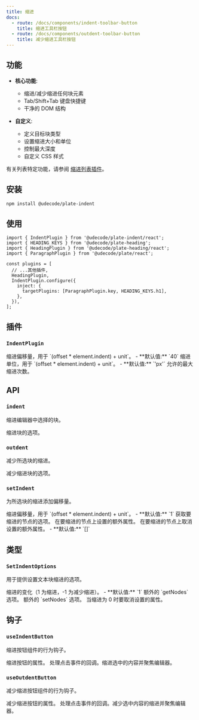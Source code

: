 ```yaml
---
title: 缩进
docs:
  - route: /docs/components/indent-toolbar-button
    title: 缩进工具栏按钮
  - route: /docs/components/outdent-toolbar-button
    title: 减少缩进工具栏按钮
---
```


<ComponentPreview name="indent-demo" />

<PackageInfo>

## 功能

- **核心功能**:
  - 缩进/减少缩进任何块元素
  - Tab/Shift+Tab 键盘快捷键
  - 干净的 DOM 结构

- **自定义**:
  - 定义目标块类型
  - 设置缩进大小和单位
  - 控制最大深度
  - 自定义 CSS 样式

有关列表特定功能，请参阅 [缩进列表插件](/docs/indent-list)。

</PackageInfo>

## 安装

```bash
npm install @udecode/plate-indent
```

## 使用

```tsx
import { IndentPlugin } from '@udecode/plate-indent/react';
import { HEADING_KEYS } from '@udecode/plate-heading';
import { HeadingPlugin } from '@udecode/plate-heading/react';
import { ParagraphPlugin } from '@udecode/plate/react';

const plugins = [
  // ...其他插件,
  HeadingPlugin,
  IndentPlugin.configure({
    inject: {
      targetPlugins: [ParagraphPlugin.key, HEADING_KEYS.h1],
    },
  }),
];
```

## 插件

### `IndentPlugin`

<API name="IndentPlugin">
<APIOptions>
  <APIItem name="offset" type="number" optional>
    缩进偏移量，用于 `(offset * element.indent) + unit`。
    - **默认值:** `40`
  </APIItem>
  <APIItem name="unit" type="string" optional>
    缩进单位，用于 `(offset * element.indent) + unit`。
    - **默认值:** `'px'`
  </APIItem>
  <APIItem name="indentMax" type="number" optional>
    允许的最大缩进次数。
  </APIItem>
</APIOptions>
</API>

## API

### `indent`

缩进编辑器中选择的块。

<API name="indent">
  <APIOptions type="SetIndentOptions" optional>
    缩进块的选项。
  </APIOptions>
</API>

### `outdent`

减少所选块的缩进。

<API name="outdent">
  <APIOptions type="SetIndentOptions" optional>
    减少缩进块的选项。
  </APIOptions>
</API>

### `setIndent`

为所选块的缩进添加偏移量。

<API name="setIndent">
<APIOptions type="SetIndentOptions">
  <APIItem name="offset" type="number" optional>
    缩进偏移量，用于 `(offset * element.indent) + unit`。
    - **默认值:** `1`
  </APIItem>
  <APIItem name="getNodesOptions" type="EditorNodesOptions" optional>
    获取要缩进的节点的选项。
  </APIItem>
  <APIItem name="setNodesProps" type="object" optional>
    在要缩进的节点上设置的额外属性。
  </APIItem>
  <APIItem name="unsetNodesProps" type="string[]" optional>
    在要缩进的节点上取消设置的额外属性。
    - **默认值:** `[]`
  </APIItem>
</APIOptions>
</API>

## 类型

### `SetIndentOptions`

用于提供设置文本块缩进的选项。

<API name="SetIndentOptions">
<APIOptions>
  <APIItem name="offset" type="number">
    缩进的变化（1 为缩进，-1 为减少缩进）。
    - **默认值:** `1`
  </APIItem>
  <APIItem name="getNodesOptions" type="EditorNodesOptions<V>">
    额外的 `getNodes` 选项。
  </APIItem>
  <APIItem name="setNodesProps" type="object">
    额外的 `setNodes` 选项。
  </APIItem>
  <APIItem name="unsetNodesProps" type="string[]">
    当缩进为 0 时要取消设置的属性。
  </APIItem>
</APIOptions>
</API>

## 钩子

### `useIndentButton`

缩进按钮组件的行为钩子。

<API name="useIndentButton">
<APIReturns type="object">
  <APIItem name="props" type="object">
    缩进按钮的属性。
    <APISubList>
      <APISubListItem parent="props" name="onClick" type="function">
        处理点击事件的回调。缩进选中的内容并聚焦编辑器。
      </APISubListItem>
    </APISubList>
  </APIItem>
</APIReturns>
</API>

### `useOutdentButton`

减少缩进按钮组件的行为钩子。

<API name="useOutdentButton">
<APIReturns type="object">
  <APIItem name="props" type="object">
    减少缩进按钮的属性。
    <APISubList>
      <APISubListItem parent="props" name="onClick" type="function">
        处理点击事件的回调。减少选中内容的缩进并聚焦编辑器。
      </APISubListItem>
    </APISubList>
  </APIItem>
</APIReturns>
</API>